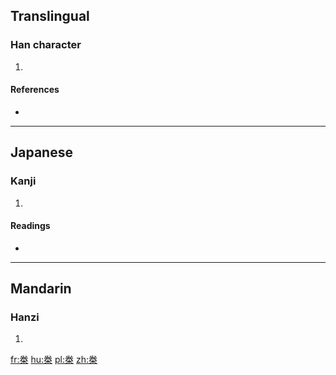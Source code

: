 ==Translingual==

===Han character===
{{Han char|rn=75|rad=木|as=06|sn=10|four=|canj=FQD}}

# {{defn|Han|sort=木06}}

====References====
* {{Han ref|kx=0525.110|dkj=14764|dj=0914.060|hdz=21202.040|uh=684A|ud=26698}}

----

==Japanese==

===Kanji===
{{ja-kanji|grade=|rs=木06}}

# {{defn|lang=ja|sort=木06}}

====Readings====
* {{ja-readings|on=[[けん]] (ken)|kun=}}

----

==Mandarin==

===Hanzi===
{{cmn-hanzi|pin=[[juàn]] ([[juan4]]), [[quān]] ([[quan1]]), [[quán]] ([[quan2]])|wg=chüan<sup>4</sup>, ch'üan<sup>1</sup>, ch'üan<sup>2</sup>}}

# {{defn|lang=cmn|sort=木06}}

[[fr:桊]]
[[hu:桊]]
[[pl:桊]]
[[zh:桊]]